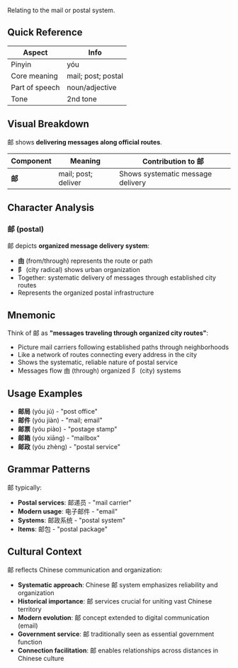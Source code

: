 Relating to the mail or postal system.

## Quick Reference

| Aspect         | Info               |
| -------------- | ------------------ |
| Pinyin         | yóu                |
| Core meaning   | mail; post; postal |
| Part of speech | noun/adjective     |
| Tone           | 2nd tone           |

## Visual Breakdown

邮 shows **delivering messages along official routes**.

| Component | Meaning             | Contribution to 邮                |
| --------- | ------------------- | --------------------------------- |
| **邮**    | mail; post; deliver | Shows systematic message delivery |

## Character Analysis

### 邮 (postal)

邮 depicts **organized message delivery system**:

- **由** (from/through) represents the route or path
- **阝** (city radical) shows urban organization
- Together: systematic delivery of messages through established city routes
- Represents the organized postal infrastructure

## Mnemonic

Think of 邮 as **"messages traveling through organized city routes"**:

- Picture mail carriers following established paths through neighborhoods
- Like a network of routes connecting every address in the city
- Shows the systematic, reliable nature of postal service
- Messages flow 由 (through) organized 阝 (city) systems

## Usage Examples

- **邮局** (yóu jú) - "post office"
- **邮件** (yóu jiàn) - "mail; email"
- **邮票** (yóu piào) - "postage stamp"
- **邮箱** (yóu xiāng) - "mailbox"
- **邮政** (yóu zhèng) - "postal service"

## Grammar Patterns

邮 typically:

- **Postal services**: 邮递员 - "mail carrier"
- **Modern usage**: 电子邮件 - "email"
- **Systems**: 邮政系统 - "postal system"
- **Items**: 邮包 - "postal package"

## Cultural Context

邮 reflects Chinese communication and organization:

- **Systematic approach**: Chinese 邮 system emphasizes reliability and organization
- **Historical importance**: 邮 services crucial for uniting vast Chinese territory
- **Modern evolution**: 邮 concept extended to digital communication (email)
- **Government service**: 邮 traditionally seen as essential government function
- **Connection facilitation**: 邮 enables relationships across distances in Chinese culture
